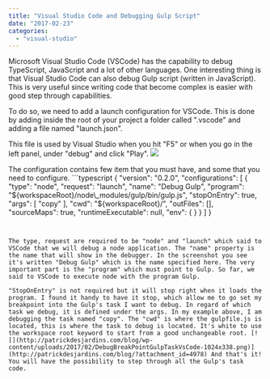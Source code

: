 ```yaml
---
title: "Visual Studio Code and Debugging Gulp Script"
date: "2017-02-23"
categories: 
  - "visual-studio"
---
```


Microsoft Visual Studio Code (VSCode) has the capability to debug TypeScript, JavaScript and a lot of other languages. One interesting thing is that Visual Studio Code can also debug Gulp script (written in JavaScript). This is very useful since writing code that become complex is easier with good step through capabilities.

To do so, we need to add a launch configuration for VSCode. This is done by adding inside the root of your project a folder called ".vscode" and adding a file named "launch.json".

This file is used by Visual Studio when you hit "F5" or when you go in the left panel, under "debug" and click "Play". [![](http://patrickdesjardins.com/blog/wp-content/uploads/2017/02/DebugGulpScript.png)](http://patrickdesjardins.com/blog/?attachment_id=4977)

The configuration contains few item that you must have, and some that you need to configure. ```typescript
{ "version": "0.2.0", "configurations": [ { "type": "node", "request": "launch", "name": "Debug Gulp", "program": "${workspaceRoot}/node\_modules/gulp/bin/gulp.js", "stopOnEntry": true, "args": [ "copy" ], "cwd": "${workspaceRoot}/", "outFiles": [], "sourceMaps": true, "runtimeExecutable": null, "env": { } } ] } 
``` 


The type, request are required to be "node" and "launch" which said to VSCode that we will debug a node application. The "name" property is the name that will show in the debugger. In the screenshot you see it's written "Debug Gulp" which is the name specified here. The very important part is the "program" which must point to Gulp. So far, we said to VSCode to execute node with the program Gulp.

"StopOnEntry" is not required but it will stop right when it loads the program. I found it handy to have it stop, which allow me to go set my breakpoint into the Gulp's task I want to debug. In regard of which task we debug, it is defined under the args. In my example above, I am debugging the task named "copy". The "cwd" is where the gulpfile.js is located, this is where the task to debug is located. It's white to use the workspace root keyword to start from a good unchangeable root. [![](http://patrickdesjardins.com/blog/wp-content/uploads/2017/02/DebugBreakPointGulpTaskVsCode-1024x338.png)](http://patrickdesjardins.com/blog/?attachment_id=4978) And that's it! You will have the possibility to step through all the Gulp's task code.
